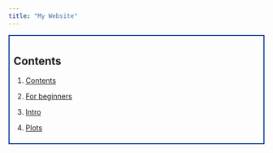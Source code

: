 ```yaml
---
title: "My Website"
---
```


<div style="border: 2px solid #039; padding: 8px;">
# Contents

1. [Contents](index.html)

2. [For beginners](about.html)

3. [Intro](intro.html)

4. [Plots](plots.html)

</div>
